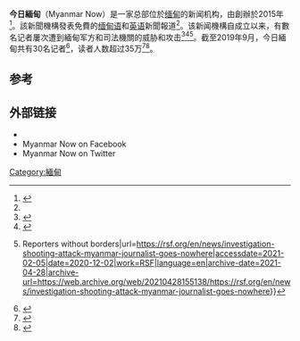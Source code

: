 {{Infobox company
| name = 今日緬甸
| hq_location_city = [[仰光|仰光]][[班貝坦區|班貝坦區]]
| parent = 
| num_employees_year = 2019
| num_employees = 30
| owner = <!-- or: | owners = -->
| products = 

| area_served = [[缅甸|缅甸]]
| hq_location_country = [[缅甸|缅甸]]
| defunct = <!-- {{End date|YYYY|MM|DD}} -->
| logo = 
| founder = <!-- or: | founders = -->
| foundation = 2015年8月
| successor = <!-- or: | successors = -->
| predecessor = <!-- or: | predecessors = -->
| fate = 
| industry = [[通讯社|通讯社]]
| type = 
| logo_alt = 
| logo_caption = 
| homepage = {{url|www.myanmar-now.org}}
}}'''今日緬甸'''（Myanmar Now）是一家总部位於[[缅甸|缅甸]]的新闻机构，由{{link-en|汤森路透基金会|Thomson Reuters Foundation}}創辦於2015年<ref name=":0">{{Cite web|title=Myanmar Now|url=http://www.trust.org/media-development/programmes/?sfid=a153z00001Bidr1AAB&areaOfFocus=Economic%20and%20Social%20Development|accessdate=2021-02-05|author=Foundation|date=|first=Thomson Reuters|work=Thomson Reuters Foundation|archiveurl=https://web.archive.org/web/20210214193704/https://www.trust.org/media-development/programmes/?sfid=a153z00001Bidr1AAB&areaOfFocus=Economic%20and%20Social%20Development|archivedate=2021-02-14}}</ref>。該新聞機構發表免費的[[缅甸语|缅甸语]]和[[英语|英语]]新聞報道<ref name=":0" />。该新闻機構自成立以来，有數名记者屢次遭到緬甸军方和司法機關的威胁和攻击<ref>{{Cite web|title=Myanmar Now Reporters Threatened With Arrest by Military|url=https://www.irrawaddy.com/news/burma/myanmar-now-reporters-threatened-arrest-military.html|accessdate=2021-02-05|date=2018-06-25|work=The Irrawaddy|language=en-US|archive-date=2021-06-18|archive-url=https://web.archive.org/web/20210618033256/https://www.irrawaddy.com/news/burma/myanmar-now-reporters-threatened-arrest-military.html}}</ref><ref>{{Cite web|title=Myanmar Now Journalist Assaulted|url=https://www.irrawaddy.com/news/burma/myanmar-now-journalist-assaulted.html|accessdate=2021-02-05|date=2017-03-15|work=The Irrawaddy|language=en-US|archive-date=2021-02-22|archive-url=https://web.archive.org/web/20210222175454/https://www.irrawaddy.com/news/burma/myanmar-now-journalist-assaulted.html}}</ref><ref>{{Cite web|title=Investigation into shooting attack on Myanmar journalist goes nowhere {{!}} Reporters without borders|url=https://rsf.org/en/news/investigation-shooting-attack-myanmar-journalist-goes-nowhere|accessdate=2021-02-05|date=2020-12-02|work=RSF|language=en|archive-date=2021-04-28|archive-url=https://web.archive.org/web/20210428155138/https://rsf.org/en/news/investigation-shooting-attack-myanmar-journalist-goes-nowhere}}</ref>。截至2019年9月，今日緬甸共有30名记者<ref>{{Cite web|title='Truth, justice, love': Ko Swe Win on journalism in times of repression|url=https://www.rappler.com/world/asia-pacific/profile-ramon-magsaysay-awardee-2019-ko-swe-win-myanmar|accessdate=2021-02-05|work=Rappler|language=en|archive-date=2021-02-13|archive-url=https://web.archive.org/web/20210213044952/https://www.rappler.com/world/asia-pacific/profile-ramon-magsaysay-awardee-2019-ko-swe-win-myanmar}}</ref>，读者人数超过35万<ref name=":1">{{Cite web|title=Myanmar Now Editor-in-Chief Awarded Asia’s Highest Honor|url=https://www.irrawaddy.com/news/burma/myanmar-now-founder-ko-swe-win-awarded-asias-highest-honor.html|accessdate=2021-02-05|date=2019-08-02|work=The Irrawaddy|language=en-US|archive-date=2021-02-22|archive-url=https://web.archive.org/web/20210222021122/https://www.irrawaddy.com/news/burma/myanmar-now-founder-ko-swe-win-awarded-asias-highest-honor.html}}</ref><ref>{{Cite news|author=|first=|date=30 August 2019|title=Myanmar journalist Swe Win one of the winners of the Ramon Magsaysay Award|work={{link-en|Mizzima}}|url=http://mizzima.com/article/myanmar-journalist-swe-win-one-winners-ramon-magsaysay-award|accessdate=|archive-date=2021-03-20|archive-url=https://web.archive.org/web/20210320010735/https://www.mizzima.com/article/myanmar-journalist-swe-win-one-winners-ramon-magsaysay-award}}</ref>。

== 参考 ==
{{Reflist}}

== 外部链接 ==

* {{Official website|https://www.myanmar-now.org/en}}
* Myanmar Now on Facebook
* Myanmar Now on Twitter

[[Category:緬甸|Category:緬甸]]